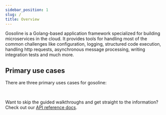 ```yaml
---
sidebar_position: 1
slug: /
title: Overview
---
```



Gosoline is a Golang-based application framework specialized for building microservices in the cloud. It provides tools for handling most of the common challenges like configuration, logging, structured code execution, handling http requests, asynchronous message processing, writing integration tests and much more.

## Primary use cases

There are three primary uses cases for gosoline:

<PrimaryUseCases />

<br />

Want to skip the guided walkthroughs and get straight to the information? Check out our [API reference docs](/category/reference).